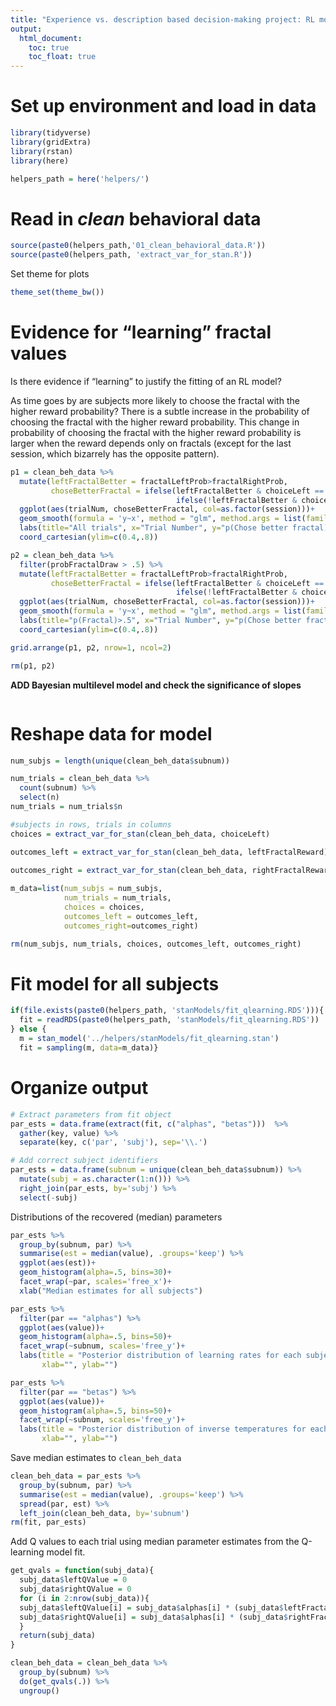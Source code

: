 ```yaml
---
title: "Experience vs. description based decision-making project: RL model fits onto behavioral data"
output: 
  html_document:
    toc: true
    toc_float: true
---
```


# Set up environment and load in data

```r
library(tidyverse)
library(gridExtra)
library(rstan)
library(here)
```

```r
helpers_path = here('helpers/')
```

# Read in *clean* behavioral data

```r
source(paste0(helpers_path,'01_clean_behavioral_data.R'))
source(paste0(helpers_path, 'extract_var_for_stan.R'))
```

Set theme for plots

```r
theme_set(theme_bw())
```

# Evidence for "learning" fractal values

Is there evidence if "learning" to justify the fitting of an RL model?

As time goes by are subjects more likely to choose the fractal with the higher reward probability? There is a subtle increase in the probability of choosing the fractal with the higher reward probability. This change in probability of choosing the fractal with the higher reward probability is larger when the reward depends only on fractals (except for the last session, which bizarrely has the opposite pattern).

```r
p1 = clean_beh_data %>%
  mutate(leftFractalBetter = fractalLeftProb>fractalRightProb,
         choseBetterFractal = ifelse(leftFractalBetter & choiceLeft == 1, 1, 
                                     ifelse(!leftFractalBetter & choiceLeft == 0, 1, 0))) %>%
  ggplot(aes(trialNum, choseBetterFractal, col=as.factor(session)))+
  geom_smooth(formula = 'y~x', method = "glm", method.args = list(family=binomial), fullrange=TRUE, alpha=.1)+
  labs(title="All trials", x="Trial Number", y="p(Chose better fractal)", color="Session")+
  coord_cartesian(ylim=c(0.4,.8))

p2 = clean_beh_data %>%
  filter(probFractalDraw > .5) %>%
  mutate(leftFractalBetter = fractalLeftProb>fractalRightProb,
         choseBetterFractal = ifelse(leftFractalBetter & choiceLeft == 1, 1, 
                                     ifelse(!leftFractalBetter & choiceLeft == 0, 1, 0))) %>%
  ggplot(aes(trialNum, choseBetterFractal, col=as.factor(session)))+
  geom_smooth(formula = 'y~x', method = "glm", method.args = list(family=binomial), fullrange=TRUE, alpha=.1)+
  labs(title="p(Fractal)>.5", x="Trial Number", y="p(Chose better fractal)", color="Session")+
  coord_cartesian(ylim=c(0.4,.8))

grid.arrange(p1, p2, nrow=1, ncol=2)
```

```r
rm(p1, p2)
```

**ADD Bayesian multilevel model and check the significance of slopes**

```r

```

# Reshape data for model

```r
num_subjs = length(unique(clean_beh_data$subnum))

num_trials = clean_beh_data %>%
  count(subnum) %>%
  select(n)
num_trials = num_trials$n

#subjects in rows, trials in columns
choices = extract_var_for_stan(clean_beh_data, choiceLeft)

outcomes_left = extract_var_for_stan(clean_beh_data, leftFractalReward)
  
outcomes_right = extract_var_for_stan(clean_beh_data, rightFractalReward)

m_data=list(num_subjs = num_subjs,
            num_trials = num_trials,
            choices = choices,
            outcomes_left = outcomes_left,
            outcomes_right=outcomes_right)

rm(num_subjs, num_trials, choices, outcomes_left, outcomes_right)
```

# Fit model for all subjects

```r
if(file.exists(paste0(helpers_path, 'stanModels/fit_qlearning.RDS'))){
  fit = readRDS(paste0(helpers_path, 'stanModels/fit_qlearning.RDS'))
} else {
  m = stan_model('../helpers/stanModels/fit_qlearning.stan')
  fit = sampling(m, data=m_data)}
```

# Organize output

```r
# Extract parameters from fit object
par_ests = data.frame(extract(fit, c("alphas", "betas")))  %>%
  gather(key, value) %>%
  separate(key, c('par', 'subj'), sep='\\.')

# Add correct subject identifiers
par_ests = data.frame(subnum = unique(clean_beh_data$subnum)) %>%
  mutate(subj = as.character(1:n())) %>%
  right_join(par_ests, by='subj') %>%
  select(-subj)
```

Distributions of the recovered (median) parameters

```r
par_ests %>%
  group_by(subnum, par) %>%
  summarise(est = median(value), .groups='keep') %>%
  ggplot(aes(est))+
  geom_histogram(alpha=.5, bins=30)+
  facet_wrap(~par, scales='free_x')+
  xlab("Median estimates for all subjects")
```

```r
par_ests %>%
  filter(par == "alphas") %>%
  ggplot(aes(value))+
  geom_histogram(alpha=.5, bins=50)+
  facet_wrap(~subnum, scales='free_y')+
  labs(title = "Posterior distribution of learning rates for each subject",
       xlab="", ylab="")
```

```r
par_ests %>%
  filter(par == "betas") %>%
  ggplot(aes(value))+
  geom_histogram(alpha=.5, bins=50)+
  facet_wrap(~subnum, scales='free_y')+
  labs(title = "Posterior distribution of inverse temperatures for each subject",
       xlab="", ylab="")
```

Save median estimates to `clean_beh_data`

```r
clean_beh_data = par_ests %>%
  group_by(subnum, par) %>%
  summarise(est = median(value), .groups='keep') %>%
  spread(par, est) %>%
  left_join(clean_beh_data, by='subnum')
rm(fit, par_ests)
```

Add Q values to each trial using median parameter estimates from the Q-learning model fit.

```r

get_qvals = function(subj_data){
  subj_data$leftQValue = 0
  subj_data$rightQValue = 0
  for (i in 2:nrow(subj_data)){
  subj_data$leftQValue[i] = subj_data$alphas[i] * (subj_data$leftFractalReward[i-1] - subj_data$leftQValue[i-1])
  subj_data$rightQValue[i] = subj_data$alphas[i] * (subj_data$rightFractalReward[i-1] - subj_data$rightQValue[i-1])
  }
  return(subj_data)
}

clean_beh_data = clean_beh_data %>%
  group_by(subnum) %>%
  do(get_qvals(.)) %>%
  ungroup()

```
